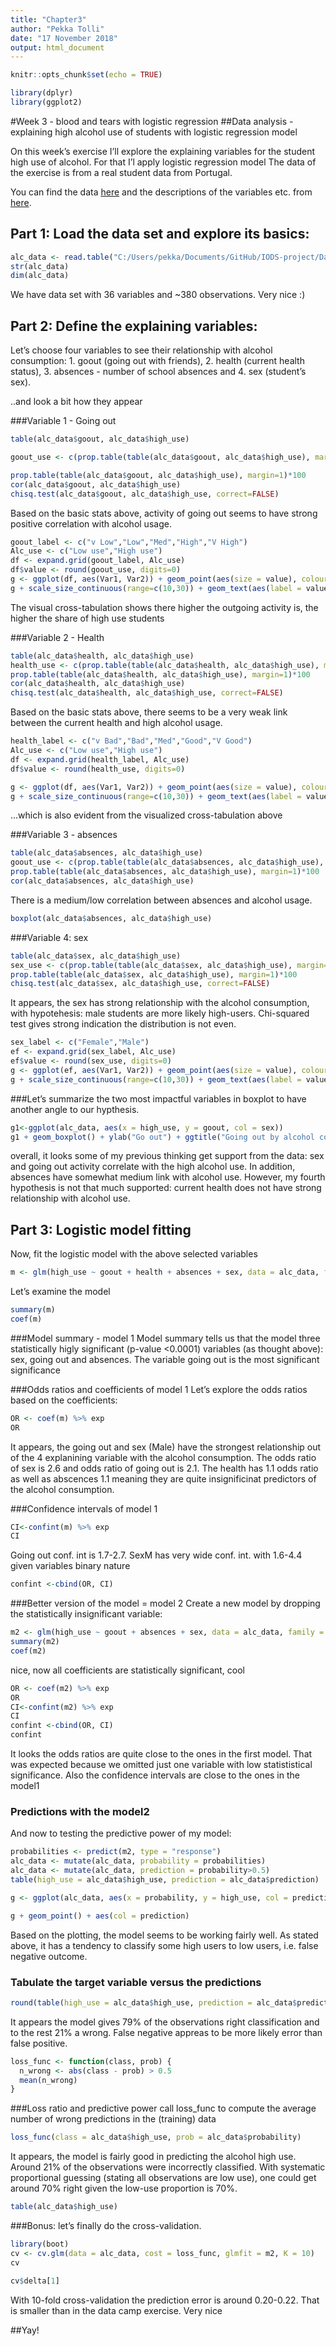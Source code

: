 ```yaml
---
title: "Chapter3"
author: "Pekka Tolli"
date: "17 November 2018"
output: html_document
---
```


```r
knitr::opts_chunk$set(echo = TRUE)

```

```r
library(dplyr)
library(ggplot2)

```


#Week 3 - blood and tears with logistic regression
##Data analysis - explaining high alcohol use of students with logistic regression model 

On this week's exercise I'll explore the explaining variables for the student high use of alcohol. For that I'l apply logistic regression model
The data of the exercise is from a real student data from Portugal. 

You can find the data [here](http://s3.amazonaws.com/assets.datacamp.com/production/course_2218/datasets/alc.txt) and the descriptions of the variables etc. from [here](https://archive.ics.uci.edu/ml/datasets/Student+Performance).

## Part 1: Load the data set and explore its basics:

```r
alc_data <- read.table("C:/Users/pekka/Documents/GitHub/IODS-project/Data/alc_data.csv", sep=",", header=TRUE)
str(alc_data)
dim(alc_data)
```

We have data set with 36 variables and ~380 observations. Very nice :)


## Part 2: Define the explaining variables:
Let's choose four variables to see their relationship with alcohol consumption: 1. goout (going out with friends), 2. health (current health status), 
3. absences - number of school absences and 4. sex (student's sex). 

..and look a bit how they appear

###Variable 1 - Going out

```r

table(alc_data$goout, alc_data$high_use)

goout_use <- c(prop.table(table(alc_data$goout, alc_data$high_use), margin=1)*100)
```

``` r
prop.table(table(alc_data$goout, alc_data$high_use), margin=1)*100
cor(alc_data$goout, alc_data$high_use)
chisq.test(alc_data$goout, alc_data$high_use, correct=FALSE)
```

Based on the basic stats above, activity of going out seems to have strong positive correlation with alcohol usage.  

```r

goout_label <- c("v Low","Low","Med","High","V High")
Alc_use <- c("Low use","High use")
df <- expand.grid(goout_label, Alc_use)
df$value <- round(goout_use, digits=0)
g <- ggplot(df, aes(Var1, Var2)) + geom_point(aes(size = value), colour = "blue") + theme_bw() + xlab("") + ylab("")
g + scale_size_continuous(range=c(10,30)) + geom_text(aes(label = value)) + ggtitle("Alc use vs. Going out activity")
```
The visual cross-tabulation shows there higher the outgoing activity is, the higher the share of high use students


###Variable 2 - Health

```r
table(alc_data$health, alc_data$high_use)
health_use <- c(prop.table(table(alc_data$health, alc_data$high_use), margin=1)*100)
prop.table(table(alc_data$health, alc_data$high_use), margin=1)*100
cor(alc_data$health, alc_data$high_use)
chisq.test(alc_data$health, alc_data$high_use, correct=FALSE)
```

Based on the basic stats above, there seems to be a very weak link between the current health and high alcohol usage.  

```r
health_label <- c("v Bad","Bad","Med","Good","V Good")
Alc_use <- c("Low use","High use")
df <- expand.grid(health_label, Alc_use)
df$value <- round(health_use, digits=0)

g <- ggplot(df, aes(Var1, Var2)) + geom_point(aes(size = value), colour = "blue") + theme_bw() + xlab("") + ylab("")
g + scale_size_continuous(range=c(10,30)) + geom_text(aes(label = value)) + ggtitle("Alc use vs. Health")
```


...which is also evident from the visualized cross-tabulation above


###Variable 3 - absences

```r
table(alc_data$absences, alc_data$high_use)
goout_use <- c(prop.table(table(alc_data$absences, alc_data$high_use), margin=1)*100)
prop.table(table(alc_data$absences, alc_data$high_use), margin=1)*100
cor(alc_data$absences, alc_data$high_use)
```

There is a medium/low correlation between absences and alcohol usage.

```r
boxplot(alc_data$absences, alc_data$high_use)
```


###Variable 4: sex

```r
table(alc_data$sex, alc_data$high_use)
sex_use <- c(prop.table(table(alc_data$sex, alc_data$high_use), margin=1)*100)
prop.table(table(alc_data$sex, alc_data$high_use), margin=1)*100
chisq.test(alc_data$sex, alc_data$high_use, correct=FALSE)
```

It appears, the sex has strong relationship with the alcohol consumption, with hypotehesis: male students are more likely high-users. 
Chi-squared test gives strong indication the distribution is not even. 

```r
sex_label <- c("Female","Male")
ef <- expand.grid(sex_label, Alc_use)
ef$value <- round(sex_use, digits=0)
g <- ggplot(ef, aes(Var1, Var2)) + geom_point(aes(size = value), colour = "blue") + theme_bw() + xlab("") + ylab("")
g + scale_size_continuous(range=c(10,30)) + geom_text(aes(label = value)) + ggtitle("Alc use vs. Sex")
```

###Let's summarize the two most impactful variables in boxplot to have another angle to our hypthesis.
```r
g1<-ggplot(alc_data, aes(x = high_use, y = goout, col = sex))
g1 + geom_boxplot() + ylab("Go out") + ggtitle("Going out by alcohol consumption and sex")
```

overall, it looks some of my previous thinking get support from the data: sex and going out activity correlate with the high alcohol use. 
In addition, absences have somewhat medium link with alcohol use. However, my fourth hypothesis is not that much supported: current health 
does not have strong relationship with alcohol use. 




## Part 3: Logistic model fitting 
Now, fit the logistic model with the above selected variables 

```r
m <- glm(high_use ~ goout + health + absences + sex, data = alc_data, family = "binomial")
```

Let's examine the model
```r
summary(m)
coef(m)
```


###Model summary - model 1
Model summary tells us that the model three statistically higly significant (p-value <0.0001) variables (as thought above): sex, going out and absences. The variable going out is the most significant significance

###Odds ratios and coefficients of model 1
Let's explore  the odds ratios based on the coefficients:

```r
OR <- coef(m) %>% exp
OR
```

It appears, the going out and sex (Male) have the strongest relationship out of the 4 explanining variable with the alcohol consumption. 
The odds ratio of sex is 2.6 and odds ratio of going out is 2.1. The health has 1.1 odds ratio as well as abscences 1.1 meaning they 
are quite insignificinat predictors of the alcohol consumption.

###Confidence intervals of model 1
```r
CI<-confint(m) %>% exp
CI
```

Going out conf. int is 1.7-2.7. SexM has very wide conf. int. with 1.6-4.4 given variables binary nature
```r
confint <-cbind(OR, CI)
```

###Better version of the model = model 2
Create a new model by dropping the statistically insignificant variable:
```r
m2 <- glm(high_use ~ goout + absences + sex, data = alc_data, family = "binomial")
summary(m2)
coef(m2)
```
nice, now all coefficients are statistically significant, cool

```r
OR <- coef(m2) %>% exp
OR
CI<-confint(m2) %>% exp
CI
confint <-cbind(OR, CI)
confint
```
It looks the odds ratios are quite close to the ones in the first model. That was expected because we omitted just one variable with low statististical significance. 
Also the confidence intervals are close to the ones in the model1 


### Predictions with the model2
And now to testing the predictive power of my model: 
```r
probabilities <- predict(m2, type = "response")
alc_data <- mutate(alc_data, probability = probabilities)
alc_data <- mutate(alc_data, prediction = probability>0.5)
table(high_use = alc_data$high_use, prediction = alc_data$prediction)

g <- ggplot(alc_data, aes(x = probability, y = high_use, col = prediction))

g + geom_point() + aes(col = prediction)
```
Based on the plotting, the model seems to be working fairly well. As stated above, it has a tendency to classify some high users to low users, i.e. false negative outcome. 


### Tabulate the target variable versus the predictions
```r
round(table(high_use = alc_data$high_use, prediction = alc_data$prediction) %>% prop.table %>% addmargins, digits = 2)
```

It appears the model gives 79% of the observations right classification and to the rest 21% a wrong. 
False negative appreas to be more likely error than false positive. 

```r
loss_func <- function(class, prob) {
  n_wrong <- abs(class - prob) > 0.5
  mean(n_wrong)
}
```

###Loss ratio and predictive power
call loss_func to compute the average number of wrong predictions in the (training) data

```r
loss_func(class = alc_data$high_use, prob = alc_data$probability)
```
It appears, the model is fairly good in predicting the alcohol high use. Around 21% of the observations were incorrectly classified. 
With systematic proportional guessing (stating all observations are low use), one could get around 70% right given the low-use proportion is 70%. 

```r
table(alc_data$high_use)
```

###Bonus: let's finally do the cross-validation. 
```r
library(boot)
cv <- cv.glm(data = alc_data, cost = loss_func, glmfit = m2, K = 10)
cv

cv$delta[1]
```
With 10-fold cross-validation the prediction error is around 0.20-0.22. That is smaller than in the data camp exercise. Very nice

##Yay!